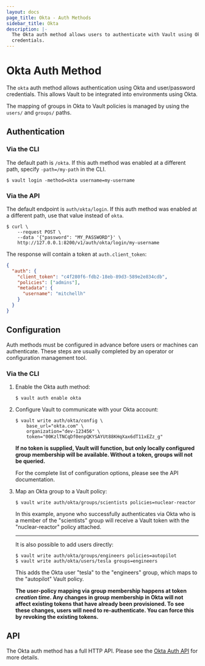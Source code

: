 ```yaml
---
layout: docs
page_title: Okta - Auth Methods
sidebar_title: Okta
description: |-
  The Okta auth method allows users to authenticate with Vault using Okta
  credentials.
---
```


# Okta Auth Method

The `okta` auth method allows authentication using Okta and user/password
credentials. This allows Vault to be integrated into environments using Okta.

The mapping of groups in Okta to Vault policies is managed by using the
`users/` and `groups/` paths.

## Authentication

### Via the CLI

The default path is `/okta`. If this auth method was enabled at a different
path, specify `-path=/my-path` in the CLI.

```text
$ vault login -method=okta username=my-username
```

### Via the API

The default endpoint is `auth/okta/login`. If this auth method was enabled
at a different path, use that value instead of `okta`.

```shell
$ curl \
    --request POST \
    --data '{"password": "MY_PASSWORD"}' \
    http://127.0.0.1:8200/v1/auth/okta/login/my-username
```

The response will contain a token at `auth.client_token`:

```json
{
  "auth": {
    "client_token": "c4f280f6-fdb2-18eb-89d3-589e2e834cdb",
    "policies": ["admins"],
    "metadata": {
      "username": "mitchellh"
    }
  }
}
```

## Configuration

Auth methods must be configured in advance before users or machines can
authenticate. These steps are usually completed by an operator or configuration
management tool.

### Via the CLI

1. Enable the Okta auth method:

   ```text
   $ vault auth enable okta
   ```

1. Configure Vault to communicate with your Okta account:

   ```text
   $ vault write auth/okta/config \
       base_url="okta.com" \
       organization="dev-123456" \
       token="00KzlTNCqDf0enpQKYSAYUt88KHqXax6dT11xEZz_g"
   ```

   **If no token is supplied, Vault will function, but only locally configured
   group membership will be available. Without a token, groups will not be
   queried.**

   For the complete list of configuration options, please see the API
   documentation.

1. Map an Okta group to a Vault policy:

   ```text
   $ vault write auth/okta/groups/scientists policies=nuclear-reactor
   ```

   In this example, anyone who successfully authenticates via Okta who is a
   member of the "scientists" group will receive a Vault token with the
   "nuclear-reactor" policy attached.

   ***

   It is also possible to add users directly:

   ```text
   $ vault write auth/okta/groups/engineers policies=autopilot
   $ vault write auth/okta/users/tesla groups=engineers
   ```

   This adds the Okta user "tesla" to the "engineers" group, which maps to
   the "autopilot" Vault policy.

   **The user-policy mapping via group membership happens at token _creation
   time_. Any changes in group membership in Okta will not affect existing
   tokens that have already been provisioned. To see these changes, users
   will need to re-authenticate. You can force this by revoking the
   existing tokens.**

## API

The Okta auth method has a full HTTP API. Please see the
[Okta Auth API](/api/auth/okta/index.html) for more details.
